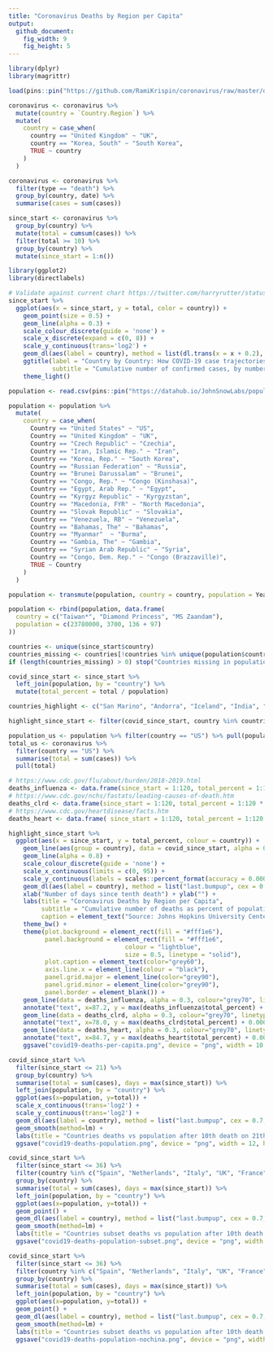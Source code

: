 ```yaml
---
title: "Coronavirus Deaths by Region per Capita"
output:
  github_document:
    fig_width: 9
    fig_height: 5
---
```


```r
library(dplyr)
library(magrittr)

load(pins::pin("https://github.com/RamiKrispin/coronavirus/raw/master/data/coronavirus.rda"))

coronavirus <- coronavirus %>%
  mutate(country = `Country.Region`) %>%
  mutate(
    country = case_when(
      country == "United Kingdom" ~ "UK",
      country == "Korea, South" ~ "South Korea",
      TRUE ~ country
    )
  )

coronavirus <- coronavirus %>%
  filter(type == "death") %>%
  group_by(country, date) %>%
  summarise(cases = sum(cases))
```

```r
since_start <- coronavirus %>%
  group_by(country) %>%
  mutate(total = cumsum(cases)) %>%
  filter(total >= 10) %>%
  group_by(country) %>%
  mutate(since_start = 1:n())
```

```r
library(ggplot2)
library(directlabels)

# Validate against current chart https://twitter.com/harryrutter/status/1244253749520084992/photo/1
since_start %>%
  ggplot(aes(x = since_start, y = total, color = country)) +
    geom_point(size = 0.5) +
    geom_line(alpha = 0.3) +
    scale_colour_discrete(guide = 'none') +
    scale_x_discrete(expand = c(0, 8)) +
    scale_y_continuous(trans='log2') +
    geom_dl(aes(label = country), method = list(dl.trans(x = x + 0.2), "last.points", cex = 0.8)) +
    ggtitle(label = "Country by Country: How COVID-19 case trajectories compare",
            subtitle = "Cumulative number of confirmed cases, by number of days since 10th death") +
    theme_light()
```

```r
population <- read.csv(pins::pin("https://datahub.io/JohnSnowLabs/population-figures-by-country/r/population-figures-by-country-csv.csv"), stringsAsFactors = F)

population <- population %>%
  mutate(
    country = case_when(
      Country == "United States" ~ "US",
      Country == "United Kingdom" ~ "UK",
      Country == "Czech Republic" ~ "Czechia",
      Country == "Iran, Islamic Rep." ~ "Iran",
      Country == "Korea, Rep." ~ "South Korea",
      Country == "Russian Federation" ~ "Russia",
      Country == "Brunei Darussalam" ~ "Brunei",
      Country == "Congo, Rep." ~ "Congo (Kinshasa)",
      Country == "Egypt, Arab Rep." ~ "Egypt",
      Country == "Kyrgyz Republic" ~ "Kyrgyzstan",
      Country == "Macedonia, FYR" ~ "North Macedonia",
      Country == "Slovak Republic" ~ "Slovakia",
      Country == "Venezuela, RB" ~ "Venezuela",
      Country == "Bahamas, The" ~ "Bahamas",
      Country == "Myanmar"  ~ "Burma",
      Country == "Gambia, The" ~ "Gambia",
      Country == "Syrian Arab Republic" ~ "Syria",
      Country == "Congo, Dem. Rep." ~ "Congo (Brazzaville)",
      TRUE ~ Country
    )
  )

population <- transmute(population, country = country, population = Year_2016)

population <- rbind(population, data.frame(
  country = c("Taiwan*", "Diamond Princess", "MS Zaandam"),
  population = c(23780000, 3700, 136 + 97)
))

countries <- unique(since_start$country)
countries_missing <- countries[!countries %in% unique(population$country)]
if (length(countries_missing) > 0) stop("Countries missing in population table: ", paste0(countries_missing, collapse = "; "))
```

```r
covid_since_start <- since_start %>%
  left_join(population, by = "country") %>%
  mutate(total_percent = total / population)

countries_highlight <- c("San Marino", "Andorra", "Iceland", "India", "Luxembourg", "US", "Spain", "Italy", "Japan", "China", "Iran", "UK", "South Korea", "Singapore", "Diamond Princess", "Vietnam", "Taiwan*", "Germany", "France", "Monaco", "Sweden", "Philippines", "Belgium", "Brazil", "Taiwan*", "Mexico")

highlight_since_start <- filter(covid_since_start, country %in% countries_highlight)

population_us <- population %>% filter(country == "US") %>% pull(population)
total_us <- coronavirus %>% 
  filter(country == "US") %>%
  summarise(total = sum(cases)) %>%
  pull(total)

# https://www.cdc.gov/flu/about/burden/2018-2019.html
deaths_influenza <- data.frame(since_start = 1:120, total_percent = 1:120 * (34200 / 365) / population_us)
# https://www.cdc.gov/nchs/fastats/leading-causes-of-death.htm
deaths_clrd <- data.frame(since_start = 1:120, total_percent = 1:120 * (160201 / 365) / population_us)
# https://www.cdc.gov/heartdisease/facts.htm
deaths_heart <- data.frame( since_start = 1:120, total_percent = 1:120 * (647000 / 365) / population_us)

highlight_since_start %>%
  ggplot(aes(x = since_start, y = total_percent, colour = country)) +
    geom_line(aes(group = country), data = covid_since_start, alpha = 0.3, colour = "grey") +
    geom_line(alpha = 0.8) +
    scale_colour_discrete(guide = 'none') +
    scale_x_continuous(limits = c(0, 95)) +
    scale_y_continuous(labels = scales::percent_format(accuracy = 0.00001), trans='log2') +
    geom_dl(aes(label = country), method = list("last.bumpup", cex = 0.7)) +
    xlab("Number of days since tenth death") + ylab("") +
    labs(title = "Coronavirus Deaths by Region per Capita",
         subtitle = "Cumulative number of deaths as percent of population since tenth death",
         caption = element_text("Source: Johns Hopkins University Center for Systems Science and Engineering. Data Updated: April 25, 2020\nFigure: github.com/javierluraschi/c19chart", color="grey")) +
    theme_bw() + 
    theme(plot.background = element_rect(fill = "#fff1e6"),
          panel.background = element_rect(fill = "#fff1e6",
                                colour = "lightblue",
                                size = 0.5, linetype = "solid"),
          plot.caption = element_text(color="grey60"),
          axis.line.x = element_line(colour = "black"),
          panel.grid.major = element_line(color="grey90"),
          panel.grid.minor = element_line(color="grey90"),
          panel.border = element_blank()) +
    geom_line(data = deaths_influenza, alpha = 0.3, colour="grey70", linetype="dashed") +
    annotate("text", x=87.2, y = max(deaths_influenza$total_percent) + 0.000011, label = "influenza (93/day US)", size = 3, colour="grey70") +
    geom_line(data = deaths_clrd, alpha = 0.3, colour="grey70", linetype="dashed") +
    annotate("text", x=78.0, y = max(deaths_clrd$total_percent) + 0.00007, label = "chronic lower respiratory diseases (438/day US)", size = 3, colour="grey70") +
    geom_line(data = deaths_heart, alpha = 0.3, colour="grey70", linetype="dashed") +
    annotate("text", x=84.7, y = max(deaths_heart$total_percent) + 0.00026, label = "heart disease (1772/day US)", size = 3, colour="grey70") +
    ggsave("covid19-deaths-per-capita.png", device = "png", width = 10, height = 5)
```

```r
covid_since_start %>%
  filter(since_start <= 21) %>%
  group_by(country) %>%
  summarise(total = sum(cases), days = max(since_start)) %>%
  left_join(population, by = "country") %>%
  ggplot(aes(x=population, y=total)) +
  scale_x_continuous(trans='log2') +
  scale_y_continuous(trans='log2') +
  geom_dl(aes(label = country), method = list("last.bumpup", cex = 0.7, hjust=-0.2)) +
  geom_smooth(method=lm) +
  labs(title = "Countries deaths vs population after 10th death on 21th day") +
  ggsave("covid19-deaths-population.png", device = "png", width = 12, height = 6)
```

```r
covid_since_start %>%
  filter(since_start <= 36) %>%
  filter(country %in% c("Spain", "Netherlands", "Italy", "UK", "France", "China", "Switzerland", "Iran", "US", "South Korea", "Japan")) %>%
  group_by(country) %>%
  summarise(total = sum(cases), days = max(since_start)) %>%
  left_join(population, by = "country") %>%
  ggplot(aes(x=population, y=total)) +
  geom_point() +
  geom_dl(aes(label = country), method = list("last.bumpup", cex = 0.7, hjust=-0.2)) +
  geom_smooth(method=lm) +
  labs(title = "Countries subset deaths vs population after 10th death on 36th day") +
  ggsave("covid19-deaths-population-subset.png", device = "png", width = 12, height = 6)
```

```r
covid_since_start %>%
  filter(since_start <= 36) %>%
  filter(country %in% c("Spain", "Netherlands", "Italy", "UK", "France", "Switzerland", "Iran", "US", "South Korea", "Japan")) %>%
  group_by(country) %>%
  summarise(total = sum(cases), days = max(since_start)) %>%
  left_join(population, by = "country") %>%
  ggplot(aes(x=population, y=total)) +
  geom_point() +
  geom_dl(aes(label = country), method = list("last.bumpup", cex = 0.7, hjust=-0.2)) +
  geom_smooth(method=lm) +
  labs(title = "Countries subset deaths vs population after 10th death on 36th day") +
  ggsave("covid19-deaths-population-nochina.png", device = "png", width = 12, height = 6)
```